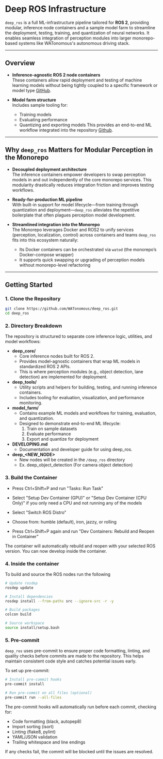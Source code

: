 
# Deep ROS Infrastructure


`deep_ros` is a full ML-infrastructure pipeline tailored for **ROS 2**, providing modular, inference node containers and a sample model farm to streamline the deployment, testing, training, and quantization of neural networks. It enables seamless integration of perception modules into larger monorepo-based systems like WATonomous's autonomous driving stack.

---

##  Overview

- **Inference-agnostic ROS 2 node containers**  
  These containers allow rapid deployment and testing of machine learning models without being tightly coupled to a specific framework or model type  [GitHub](https://github.com/WATonomous/deep_ros).

- **Model farm structure**  
  Includes sample tooling for:
  - Training models
  - Evaluating performance
  - Quantizing and exporting models
  This provides an end-to-end ML workflow integrated into the repository  [Github](https://github.com/WATonomous/deep_ros).

---

##  Why `deep_ros` Matters for Modular Perception in the Monorepo

- **Decoupled deployment architecture**  
  The inference containers empower developers to swap perception models in and out independently of the core monorepo services. This modularity drastically reduces integration friction and improves testing workflows.

- **Ready-for-production ML pipeline**  
  With built-in support for model lifecycle—from training through quantization and deployment—`deep_ros` alleviates the repetitive boilerplate that often plagues perception model development.

- **Streamlined integration into the Monorepo**  
  The Monorepo leverages Docker and ROS2 to unify services (perception, localization, control) across containers and teams `deep_ros` fits into this ecosystem naturally:
  - Its Docker containers can be orchestrated via `watod` (the monorepo’s Docker-compose wrapper)
  - It supports quick swapping or upgrading of perception models without monorepo-level refactoring

---


## Getting Started

### 1. Clone the Repository

```bash
git clone https://github.com/WATonomous/deep_ros.git
cd deep_ros
```

### 2. Directory Breakdown

The repository is structured to separate core inference logic, utilities, and model workflows:
- **deep_core/**
  - Core inference nodes built for ROS 2.
  - Provides model-agnostic containers that wrap ML models in standardized ROS 2 APIs.
  - This is where perception modules (e.g., object detection, lane detection) are implemented for deployment.
- **deep_tools/**
  - Utility scripts and helpers for building, testing, and running inference containers.
  - Includes tooling for evaluation, visualization, and performance monitoring.
- **model_farm/**
  - Contains example ML models and workflows for training, evaluation, and quantization.
  - Designed to demonstrate end-to-end ML lifecycle:
	1.	Train on sample datasets
	2.	Evaluate performance
	3.	Export and quantize for deployment
- **DEVELOPING.md**
  - Documentation and developer guide for using deep_ros.
- **deep_\<NEW_NODE\>**
  - New nodes will be created in the `/deep_ros` directory
  - Ex. deep_object_detection (For camera object detection)



### 3. Build the Container

- Press Ctrl+Shift+P and run "Tasks: Run Task"

- Select "Setup Dev Container (GPU)" 
    or 
  "Setup Dev Container (CPU Only)" if you only need a CPU and not running any of the models
- Select "Switch ROS Distro"
- Choose from: humble (default), iron, jazzy, or rolling
- Press Ctrl+Shift+P again and run "Dev Containers: Rebuild and Reopen in Container"

The container will automatically rebuild and reopen with your selected ROS version.
You can now develop inside the container. 

### 4. Inside the container

To build and source the ROS nodes run the following
```bash
# Update rosdep
rosdep update

# Install dependencies
rosdep install --from-paths src --ignore-src -r -y

# Build packages
colcon build

# Source workspace
source install/setup.bash
```

### 5. Pre-commit

`deep_ros` uses pre-commit to ensure proper code formatting, linting, and quality checks before commits are made to the repository. This helps maintain consistent code style and catches potential issues early.

To set up pre-commit:

```bash
# Install pre-commit hooks
pre-commit install

# Run pre-commit on all files (optional)
pre-commit run --all-files
```

The pre-commit hooks will automatically run before each commit, checking for:
- Code formatting (black, autopep8)
- Import sorting (isort)
- Linting (flake8, pylint)
- YAML/JSON validation
- Trailing whitespace and line endings

If any checks fail, the commit will be blocked until the issues are resolved.